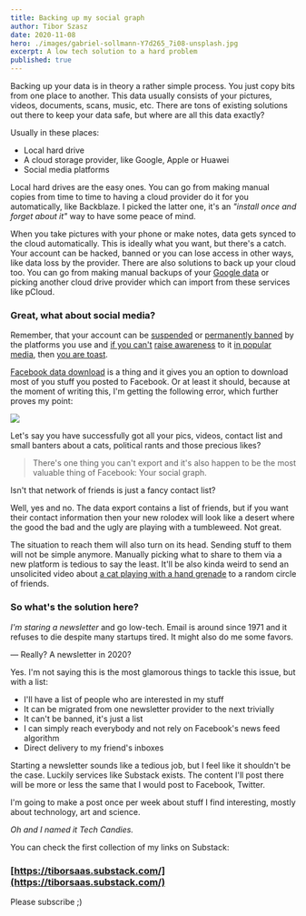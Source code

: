 ```yaml
---
title: Backing up my social graph
author: Tibor Szasz
date: 2020-11-08
hero: ./images/gabriel-sollmann-Y7d265_7i08-unsplash.jpg
excerpt: A low tech solution to a hard problem
published: true
---
```


Backing up your data is in theory a rather simple process. You just copy bits from one place to another. This data usually consists of your pictures, videos, documents, scans, music, etc. There are tons of existing solutions out there to keep your data safe, but where are all this data exactly?

Usually in these places:

-   Local hard drive
-   A cloud storage provider, like Google, Apple or Huawei
-   Social media platforms

Local hard drives are the easy ones. You can go from making manual copies from time to time to having a cloud provider do it for you automatically, like Backblaze. I picked the latter one, it's an _"install once and forget about it"_ way to have some peace of mind.

When you take pictures with your phone or make notes, data gets synced to the cloud automatically. This is ideally what you want, but there's a catch. Your account can be hacked, banned or you can lose access in other ways, like data loss by the provider. There are also solutions to back up your cloud too. You can go from making manual backups of your [Google data](https://takeout.google.com/settings/takeout) or picking another cloud drive provider which can import from these services like pCloud.

### Great, what about social media?

Remember, that your account can be [suspended](https://qz.com/651001/getting-banned-from-facebook-can-have-unexpected-and-professionally-devastating-consequences/) or [permanently banned](https://twitter.com/CixLiv/status/1320068735730733056) by the platforms you use and [if you can't](https://news.ycombinator.com/item?id=22695407) [raise awareness](https://reclaimthenet.org/bret-weinstein-facebook-disabled/) to it [in popular media](https://www.theguardian.com/global-development/2020/jun/04/facebook-deactivates-accounts-of-tunisian-political-bloggers-and-activists), then [you are toast](https://www.elliott.org/blog/banned-from-facebook-permanently-how/).

[Facebook data download](https://www.facebook.com/dyi/) is a thing and it gives you an option to download most of you stuff you posted to Facebook. Or at least it should, because at the moment of writing this, I'm getting the following error, which further proves my point:

![](images/fb_error.jpg)

Let's say you have successfully got all your pics, videos, contact list and small banters about a cats, political rants and those precious likes?

> There's one thing you can't export and it's also happen to be the most valuable thing of Facebook: Your social graph.

Isn't that network of friends is just a fancy contact list?

Well, yes and no. The data export contains a list of friends, but if you want their contact information then your new rolodex will look like a desert where the good the bad and the ugly are playing with a tumbleweed. Not great.

The situation to reach them will also turn on its head. Sending stuff to them will not be simple anymore. Manually picking what to share to them via a new platform is tedious to say the least. It'll be also kinda weird to send an unsolicited video about [a cat playing with a hand grenade](https://www.youtube.com/watch?v=E-aMi23nGDc) to a random circle of friends.

### So what's the solution here?

_I'm staring a newsletter_ and go low-tech. Email is around since 1971 and it refuses to die despite many startups tired. It might also do me some favors.

— Really? A newsletter in 2020?

Yes. I'm not saying this is the most glamorous things to tackle this issue, but with a list:

-   I'll have a list of people who are interested in my stuff
-   It can be migrated from one newsletter provider to the next trivially
-   It can't be banned, it's just a list
-   I can simply reach everybody and not rely on Facebook's news feed algorithm
-   Direct delivery to my friend's inboxes

Starting a newsletter sounds like a tedious job, but I feel like it shouldn't be the case. Luckily services like Substack exists. The content I'll post there will be more or less the same that I would post to Facebook, Twitter.

I'm going to make a post once per week about stuff I find interesting, mostly about technology, art and science.

_Oh and I named it Tech Candies._

You can check the first collection of my links on Substack:

### [https://tiborsaas.substack.com/](https://tiborsaas.substack.com/)

Please subscribe ;)
